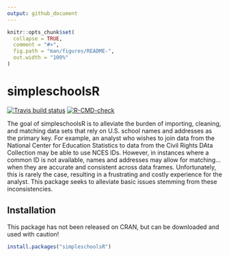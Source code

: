 ```yaml
---
output: github_document
---
```


<!-- README.md is generated from README.Rmd. Please edit that file -->

```r
knitr::opts_chunk$set(
  collapse = TRUE,
  comment = "#>",
  fig.path = "man/figures/README-",
  out.width = "100%"
)
```

# simpleschoolsR

<!-- badges: start -->
[![Travis build status](https://travis-ci.com/ztimpe/simpleschoolsR.svg?branch=master)](https://app.travis-ci.com/ztimpe/simpleschoolsR.svg?branch=master)
[![R-CMD-check](https://github.com/ztimpe/simpleschoolsR/workflows/R-CMD-check/badge.svg)](https://github.com/ztimpe/simpleschoolsR/actions)
<!-- badges: end -->

The goal of simpleschoolsR is to alleviate the burden of importing, cleaning, and
matching data sets that rely on U.S. school names and addresses as the primary key. 
For example, an analyst who wishes to join data from the National Center for Education
Statistics to data from the Civil Rights DAta Collection may be able to
use NCES IDs. However, in instances where a common ID is not available,
names and addresses may allow for matching...when they are accurate and
consistent across data frames. Unfortunately, this is rarely the case, resulting
in a frustrating and costly experience for the analyst. This package seeks to
alleviate basic issues stemming from these inconsistencies.

## Installation

This package has not been released on CRAN, but can be downloaded and used
with caution!

``` r
install.packages("simpleschoolsR")
```
